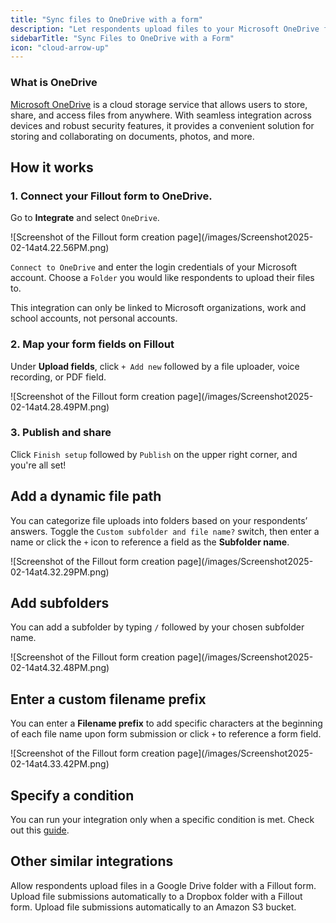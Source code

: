 ```yaml
---
title: "Sync files to OneDrive with a form"
description: "Let respondents upload files to your Microsoft OneDrive folder using a Fillout form. Optionally set a dynamic file path to organize submissions into nested folders."
sidebarTitle: "Sync Files to OneDrive with a Form"
icon: "cloud-arrow-up"
---
```


### **What is OneDrive**

[Microsoft OneDrive](https://www.microsoft.com/en-us/microsoft-365/onedrive/onedrive-for-business?ref=filloutforms-helparticle) is a cloud storage service that allows users to store, share, and access files from anywhere. With seamless integration across devices and robust security features, it provides a convenient solution for storing and collaborating on documents, photos, and more.

## **How it works**

### **1. Connect your Fillout form to OneDrive.**

Go to **Integrate** and select `OneDrive`.

<Frame>
  ![Screenshot of the Fillout form creation page](/images/Screenshot2025-02-14at4.22.56PM.png)
</Frame>

`Connect to OneDrive` and enter the login credentials of your Microsoft account. Choose a `Folder` you would like respondents to upload their files to.

<Note>
  This integration can only be linked to Microsoft organizations, work and school accounts, not personal accounts.
</Note>

### **2. Map your form fields on Fillout**

Under **Upload fields**, click `+ Add new` followed by a file uploader, voice recording, or PDF field.

<Frame>
  ![Screenshot of the Fillout form creation page](/images/Screenshot2025-02-14at4.28.49PM.png)
</Frame>

### **3. Publish and share**

Click `Finish setup` followed by `Publish` on the upper right corner, and you're all set\!

## **Add a dynamic file path**

You can categorize file uploads into folders based on your respondents’ answers. Toggle the `Custom subfolder and file name?` switch, then enter a name or click the `+` icon to reference a field as the **Subfolder name**.

<Frame>
  ![Screenshot of the Fillout form creation page](/images/Screenshot2025-02-14at4.32.29PM.png)
</Frame>

## **Add subfolders**

You can add a subfolder by typing `/` followed by your chosen subfolder name.

<Frame>
  ![Screenshot of the Fillout form creation page](/images/Screenshot2025-02-14at4.32.48PM.png)
</Frame>

## **Enter a custom filename prefix**

You can enter a **Filename prefix** to add specific characters at the beginning of each file name upon form submission or click `+` to reference a form field.

<Frame>
  ![Screenshot of the Fillout form creation page](/images/Screenshot2025-02-14at4.33.42PM.png)
</Frame>

## Specify a condition

You can run your integration only when a specific condition is met. Check out this [guide](/help/conditional-integration).

## **Other similar integrations**

<CardGroup cols={3}>
  <Card title="Upload files to Google Drive" icon="google-drive" iconType="regular" color="#FFC738" href="/help/google-drive">
    Allow respondents upload files in a Google Drive folder with a Fillout form.
  </Card>
  <Card title="Sync file uploads to Dropbox" icon="dropbox" iconType="regular" color="#FFC738" href="/help/dropbox">
    Upload file submissions automatically to a Dropbox folder with a Fillout form.
  </Card>
  <Card title="Sync file uploads to Amazon S3" icon="amazon" iconType="regular" color="#FFC738" href="/help/amazon-s3">
    Upload file submissions automatically to an Amazon S3 bucket.
  </Card>
</CardGroup>